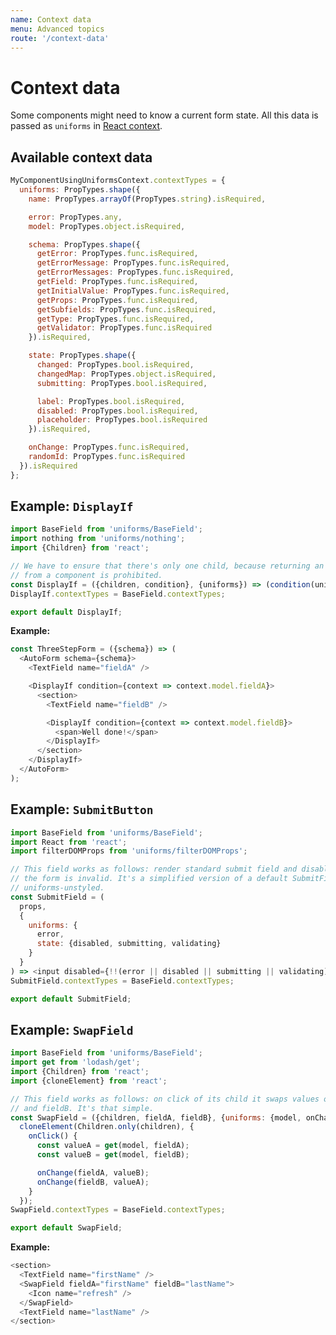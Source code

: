 ```yaml
---
name: Context data
menu: Advanced topics
route: '/context-data'
---
```


# Context data

Some components might need to know a current form state. All this data is passed as `uniforms` in [React context](https://facebook.github.io/react/docs/context.html).

## Available context data

```js
MyComponentUsingUniformsContext.contextTypes = {
  uniforms: PropTypes.shape({
    name: PropTypes.arrayOf(PropTypes.string).isRequired,

    error: PropTypes.any,
    model: PropTypes.object.isRequired,

    schema: PropTypes.shape({
      getError: PropTypes.func.isRequired,
      getErrorMessage: PropTypes.func.isRequired,
      getErrorMessages: PropTypes.func.isRequired,
      getField: PropTypes.func.isRequired,
      getInitialValue: PropTypes.func.isRequired,
      getProps: PropTypes.func.isRequired,
      getSubfields: PropTypes.func.isRequired,
      getType: PropTypes.func.isRequired,
      getValidator: PropTypes.func.isRequired
    }).isRequired,

    state: PropTypes.shape({
      changed: PropTypes.bool.isRequired,
      changedMap: PropTypes.object.isRequired,
      submitting: PropTypes.bool.isRequired,

      label: PropTypes.bool.isRequired,
      disabled: PropTypes.bool.isRequired,
      placeholder: PropTypes.bool.isRequired
    }).isRequired,

    onChange: PropTypes.func.isRequired,
    randomId: PropTypes.func.isRequired
  }).isRequired
};
```

## Example: `DisplayIf`

```js
import BaseField from 'uniforms/BaseField';
import nothing from 'uniforms/nothing';
import {Children} from 'react';

// We have to ensure that there's only one child, because returning an array
// from a component is prohibited.
const DisplayIf = ({children, condition}, {uniforms}) => (condition(uniforms) ? Children.only(children) : nothing);
DisplayIf.contextTypes = BaseField.contextTypes;

export default DisplayIf;
```

**Example:**

```js
const ThreeStepForm = ({schema}) => (
  <AutoForm schema={schema}>
    <TextField name="fieldA" />

    <DisplayIf condition={context => context.model.fieldA}>
      <section>
        <TextField name="fieldB" />

        <DisplayIf condition={context => context.model.fieldB}>
          <span>Well done!</span>
        </DisplayIf>
      </section>
    </DisplayIf>
  </AutoForm>
);
```

## Example: `SubmitButton`

```js
import BaseField from 'uniforms/BaseField';
import React from 'react';
import filterDOMProps from 'uniforms/filterDOMProps';

// This field works as follows: render standard submit field and disable it, when
// the form is invalid. It's a simplified version of a default SubmitField from
// uniforms-unstyled.
const SubmitField = (
  props,
  {
    uniforms: {
      error,
      state: {disabled, submitting, validating}
    }
  }
) => <input disabled={!!(error || disabled || submitting || validating)} type="submit" />;
SubmitField.contextTypes = BaseField.contextTypes;

export default SubmitField;
```

## Example: `SwapField`

```js
import BaseField from 'uniforms/BaseField';
import get from 'lodash/get';
import {Children} from 'react';
import {cloneElement} from 'react';

// This field works as follows: on click of its child it swaps values of fieldA
// and fieldB. It's that simple.
const SwapField = ({children, fieldA, fieldB}, {uniforms: {model, onChange}}) =>
  cloneElement(Children.only(children), {
    onClick() {
      const valueA = get(model, fieldA);
      const valueB = get(model, fieldB);

      onChange(fieldA, valueB);
      onChange(fieldB, valueA);
    }
  });
SwapField.contextTypes = BaseField.contextTypes;

export default SwapField;
```

**Example:**

```js
<section>
  <TextField name="firstName" />
  <SwapField fieldA="firstName" fieldB="lastName">
    <Icon name="refresh" />
  </SwapField>
  <TextField name="lastName" />
</section>
```
